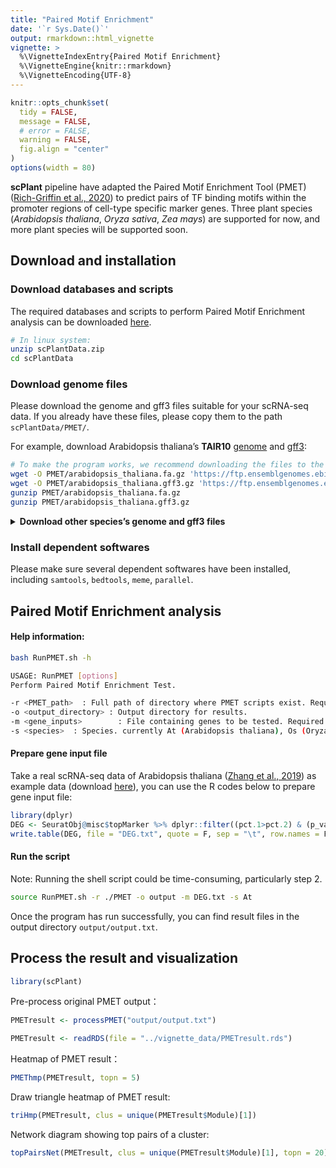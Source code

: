 ```yaml
---
title: "Paired Motif Enrichment"
date: '`r Sys.Date()`'
output: rmarkdown::html_vignette
vignette: >
  %\VignetteIndexEntry{Paired Motif Enrichment}
  %\VignetteEngine{knitr::rmarkdown}
  %\VignetteEncoding{UTF-8}
---
```


```r
knitr::opts_chunk$set(
  tidy = FALSE,
  message = FALSE,
  # error = FALSE,
  warning = FALSE,
  fig.align = "center"
)
options(width = 80)
```


**scPlant** pipeline have adapted the Paired Motif Enrichment Tool (PMET) ([Rich-Griffin et al., 2020](https://academic.oup.com/plcell/article/32/9/2742/6118120)) to predict pairs of TF binding motifs within the promoter regions of cell-type specific marker genes. Three plant species (*Arabidopsis thaliana*, *Oryza sativa*, *Zea mays*) are supported for now, and more plant species will be supported soon.

## Download and installation

### Download databases and scripts

The required databases and scripts to perform Paired Motif Enrichment analysis can be downloaded [here](https://figshare.com/articles/dataset/Auxiliary_data_and_codes_for_scPlant/23498402).

```bash
# In linux system:
unzip scPlantData.zip
cd scPlantData
```

### Download genome files

Please download the genome and gff3 files suitable for your scRNA-seq data. If you already have these files, please copy them to the path `scPlantData/PMET/`.

For example, download Arabidopsis thaliana's **TAIR10** [genome](https://ftp.ensemblgenomes.ebi.ac.uk/pub/plants/release-55/fasta/arabidopsis_thaliana/dna/Arabidopsis_thaliana.TAIR10.dna.toplevel.fa.gz) and [gff3](https://ftp.ensemblgenomes.ebi.ac.uk/pub/plants/release-55/gff3/arabidopsis_thaliana/Arabidopsis_thaliana.TAIR10.55.gff3.gz):

```bash
# To make the program works, we recommend downloading the files to the directory scPlantData/PMET/
wget -O PMET/arabidopsis_thaliana.fa.gz 'https://ftp.ensemblgenomes.ebi.ac.uk/pub/plants/release-55/fasta/arabidopsis_thaliana/dna/Arabidopsis_thaliana.TAIR10.dna.toplevel.fa.gz'
wget -O PMET/arabidopsis_thaliana.gff3.gz 'https://ftp.ensemblgenomes.ebi.ac.uk/pub/plants/release-55/gff3/arabidopsis_thaliana/Arabidopsis_thaliana.TAIR10.55.gff3.gz'
gunzip PMET/arabidopsis_thaliana.fa.gz
gunzip PMET/arabidopsis_thaliana.gff3.gz
```

<details>
  <summary>**Download other species's genome and gff3 files**</summary>
Users can download other plant organism's genome and gff3 files in [EnsemblPlants](https://plants.ensembl.org/index.html) and [Phytozome](https://phytozome-next.jgi.doe.gov/).
For example, download Zea mays's **Zm-B73-REFERENCE-NAM-5.0** [genome](https://ftp.ensemblgenomes.ebi.ac.uk/pub/plants/release-55/fasta/zea_mays/dna/Zea_mays.Zm-B73-REFERENCE-NAM-5.0.dna.toplevel.fa.gz) and [gff3](https://ftp.ensemblgenomes.ebi.ac.uk/pub/plants/release-55/gff3/zea_mays/Zea_mays.Zm-B73-REFERENCE-NAM-5.0.55.gff3.gz):

```bash
wget -O PMET/zea_mays.fa.gz 'https://ftp.ensemblgenomes.ebi.ac.uk/pub/plants/release-55/fasta/zea_mays/dna/Zea_mays.Zm-B73-REFERENCE-NAM-5.0.dna.toplevel.fa.gz'
wget -O PMET/zea_mays.gff3.gz 'https://ftp.ensemblgenomes.ebi.ac.uk/pub/plants/release-55/gff3/zea_mays/Zea_mays.Zm-B73-REFERENCE-NAM-5.0.55.gff3.gz'
gunzip PMET/zea_mays.fa.gz
gunzip PMET/zea_mays.gff3.gz
```
</details>


### Install dependent softwares

Please make sure several dependent softwares have been installed, including `samtools`, `bedtools`, `meme`, `parallel`.


## Paired Motif Enrichment analysis

#### Help information:

```bash
bash RunPMET.sh -h
```

```bash
USAGE: RunPMET [options]
Perform Paired Motif Enrichment Test.

-r <PMET_path>  : Full path of directory where PMET scripts exist. Required.
-o <output_directory> : Output directory for results.
-m <gene_inputs>        : File containing genes to be tested. Required. A 2 column tab-delimited text file containing cluster ID in column 1 and genes in column 2.
-s <species>  : Species. currently At (Arabidopsis thaliana), Os (Oryza sativa), Zm (Zea mays) are supported.
```

#### Prepare gene input file

Take a real scRNA-seq data of Arabidopsis thaliana ([Zhang et al., 2019](https://www.sciencedirect.com/science/article/pii/S1674205219301339)) as example data (download [here](https://figshare.com/articles/dataset/Auxiliary_data_and_codes_for_scPlant/23498402)), you can use the R codes below to prepare gene input file:

```r
library(dplyr)
DEG <- SeuratObj@misc$topMarker %>% dplyr::filter((pct.1>pct.2) & (p_val <0.05) & (pct.1>0.25) & avg_logFC>0.25) %>% dplyr::select(cluster, gene)
write.table(DEG, file = "DEG.txt", quote = F, sep = "\t", row.names = F, col.names = F)
```

#### Run the script

Note: Running the shell script could be time-consuming, particularly step 2.

```bash
source RunPMET.sh -r ./PMET -o output -m DEG.txt -s At
```

Once the program has run successfully, you can find result files in the output directory `output/output.txt`.


## Process the result and visualization

```r
library(scPlant)
```

Pre-process original PMET output：

```r
PMETresult <- processPMET("output/output.txt")
```

```r
PMETresult <- readRDS(file = "../vignette_data/PMETresult.rds")
```

Heatmap of PMET result：

```r
PMEThmp(PMETresult, topn = 5)
```

Draw triangle heatmap of PMET result:

```r
triHmp(PMETresult, clus = unique(PMETresult$Module)[1])
```

Network diagram showing top pairs of a cluster:

```r
topPairsNet(PMETresult, clus = unique(PMETresult$Module)[1], topn = 20)
```

























